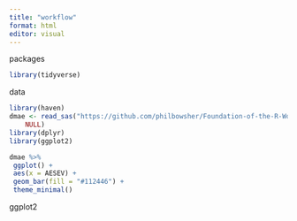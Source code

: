```yaml
---
title: "workflow"
format: html
editor: visual
---
```


packages
```r
library(tidyverse)
``` 

data
```r
library(haven)
dmae <- read_sas("https://github.com/philbowsher/Foundation-of-the-R-Workflow-workshop-2019-09-06/raw/master/Examples/data/dmae.sas7bdat", 
    NULL)
library(dplyr)
library(ggplot2)

dmae %>%
 ggplot() +
 aes(x = AESEV) +
 geom_bar(fill = "#112446") +
 theme_minimal()

```

ggplot2
```r

```

